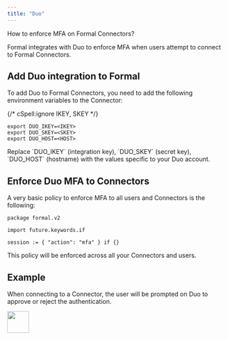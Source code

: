 ```yaml
---
title: "Duo"
---
```


How to enforce MFA on Formal Connectors?

Formal integrates with Duo to enforce MFA when users attempt to connect to Formal Connectors.

## Add Duo integration to Formal

To add Duo to Formal Connectors, you need to add the following environment variables to the Connector:

{/* cSpell:ignore IKEY, SKEY */}

```
export DUO_IKEY=<IKEY>
export DUO_SKEY=<SKEY>
export DUO_HOST=<HOST>
```

<Warning>
  <p>
    Replace `DUO_IKEY` (integration key), `DUO_SKEY` (secret key), `DUO_HOST`
    (hostname) with the values specific to your Duo account.
  </p>
</Warning>

## Enforce Duo MFA to Connectors

A very basic policy to enforce MFA to all users and Connectors is the following:

```rego
package formal.v2

import future.keywords.if

session := { "action": "mfa" } if {}
```

This policy will be enforced across all your Connectors and users.

## Example

When connecting to a Connector, the user will be prompted on Duo to approve or reject the authentication.

<img height="50" src="/assets/images/duo_mfa.JPG" />
